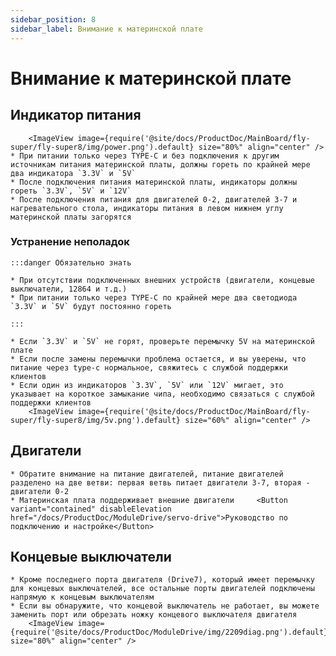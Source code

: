 ```yaml
---
sidebar_position: 8
sidebar_label: Внимание к материнской плате
---
```


# Внимание к материнской плате

## Индикатор питания

        <ImageView image={require('@site/docs/ProductDoc/MainBoard/fly-super/fly-super8/img/power.png').default} size="80%" align="center" />
    * При питании только через TYPE-C и без подключения к другим источникам питания материнской платы, должны гореть по крайней мере два индикатора `3.3V` и `5V`
    * После подключения питания материнской платы, индикаторы должны гореть `3.3V`, `5V` и `12V`
    * После подключения питания для двигателей 0-2, двигателей 3-7 и нагревательного стола, индикаторы питания в левом нижнем углу материнской платы загорятся

### Устранение неполадок


    :::danger Обязательно знать

    * При отсутствии подключенных внешних устройств (двигатели, концевые выключатели, 12864 и т.д.)
    * При питании только через TYPE-C по крайней мере два светодиода `3.3V` и `5V` будут постоянно гореть

    :::

    * Если `3.3V` и `5V` не горят, проверьте перемычку 5V на материнской плате
    * Если после замены перемычки проблема остается, и вы уверены, что питание через type-c нормальное, свяжитесь с службой поддержки клиентов
    * Если один из индикаторов `3.3V`, `5V` или `12V` мигает, это указывает на короткое замыкание чипа, необходимо связаться с службой поддержки клиентов
        <ImageView image={require('@site/docs/ProductDoc/MainBoard/fly-super/fly-super8/img/5v.png').default} size="60%" align="center" />

## Двигатели

    * Обратите внимание на питание двигателей, питание двигателей разделено на две ветви: первая ветвь питает двигатели 3-7, вторая - двигатели 0-2
    * Материнская плата поддерживает внешние двигатели     <Button variant="contained" disableElevation href="/docs/ProductDoc/ModuleDrive/servo-drive">Руководство по подключению и настройке</Button>

## Концевые выключатели

    * Кроме последнего порта двигателя (Drive7), который имеет перемычку для концевых выключателей, все остальные порты двигателей подключены напрямую к концевым выключателям
    * Если вы обнаружите, что концевой выключатель не работает, вы можете заменить порт или обрезать ножку концевого выключателя двигателя
        <ImageView image={require('@site/docs/ProductDoc/ModuleDrive/img/2209diag.png').default} size="80%" align="center" />

